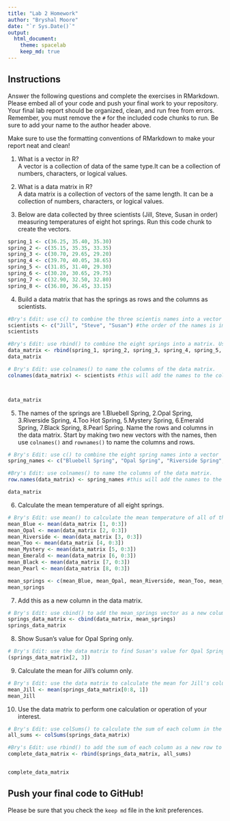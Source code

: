 ```yaml
---
title: "Lab 2 Homework"
author: "Bryshal Moore"
date: "`r Sys.Date()`"
output:
  html_document: 
    theme: spacelab
    keep_md: true
---
```


## Instructions
Answer the following questions and complete the exercises in RMarkdown. Please embed all of your code and push your final work to your repository. Your final lab report should be organized, clean, and run free from errors. Remember, you must remove the `#` for the included code chunks to run. Be sure to add your name to the author header above.  

Make sure to use the formatting conventions of RMarkdown to make your report neat and clean!  

1. What is a vector in R?  
A vector is a collection of data of the same type.It can be a collection of numbers, characters, or logical values.

2. What is a data matrix in R?  
A data matrix is a collection of vectors of the same length. It can be a collection of numbers, characters, or logical values.

3. Below are data collected by three scientists (Jill, Steve, Susan in order) measuring temperatures of eight hot springs. Run this code chunk to create the vectors.  
```r
spring_1 <- c(36.25, 35.40, 35.30)
spring_2 <- c(35.15, 35.35, 33.35)
spring_3 <- c(30.70, 29.65, 29.20)
spring_4 <- c(39.70, 40.05, 38.65)
spring_5 <- c(31.85, 31.40, 29.30)
spring_6 <- c(30.20, 30.65, 29.75)
spring_7 <- c(32.90, 32.50, 32.80)
spring_8 <- c(36.80, 36.45, 33.15)
```

4. Build a data matrix that has the springs as rows and the columns as scientists.  
```r
#Bry's Edit: use c() to combine the three scientis names into a vector
scientists <- c("Jill", "Steve", "Susan") #the order of the names is important
scientists
```


```r
#Bry's Edit: use rbind() to combine the eight springs into a matrix. Use rbind() to combine the eight springs as rows into a matrix.
data_matrix <- rbind(spring_1, spring_2, spring_3, spring_4, spring_5, spring_6, spring_7, spring_8)
data_matrix
```
```r
# Bry's Edit: use colnames() to name the columns of the data matrix.
colnames(data_matrix) <- scientists #this will add the names to the columns



data_matrix
```


5. The names of the springs are 1.Bluebell Spring, 2.Opal Spring, 3.Riverside Spring, 4.Too Hot Spring, 5.Mystery Spring, 6.Emerald Spring, 7.Black Spring, 8.Pearl Spring. Name the rows and columns in the data matrix. Start by making two new vectors with the names, then use `colnames()` and `rownames()` to name the columns and rows.
```r
# Bry's Edit: use c() to combine the eight spring names into a vector
spring_names <- c("Bluebell Spring", "Opal Spring", "Riverside Spring", "Too Hot Spring", "Mystery Spring", "Emerald Spring", "Black Spring", "Pearl Spring")

#Bry's Edit: use colnames() to name the columns of the data matrix.
row.names(data_matrix) <- spring_names #this will add the names to the rows

data_matrix
```


6. Calculate the mean temperature of all eight springs.
```r
# Bry's Edit: use mean() to calculate the mean temperature of all of the eight springs.
mean_Blue <- mean(data_matrix [1, 0:3])
mean_Opal <- mean(data_matrix [2, 0:3])
mean_Riverside <- mean(data_matrix [3, 0:3])
mean_Too <- mean(data_matrix [4, 0:3])
mean_Mystery <- mean(data_matrix [5, 0:3])
mean_Emerald <- mean(data_matrix [6, 0:3])
mean_Black <- mean(data_matrix [7, 0:3])
mean_Pearl <- mean(data_matrix [8, 0:3])

mean_springs <- c(mean_Blue, mean_Opal, mean_Riverside, mean_Too, mean_Mystery, mean_Emerald, mean_Black, mean_Pearl)
mean_springs
```

7. Add this as a new column in the data matrix.  
```r
# Bry's Edit: use cbind() to add the mean_springs vector as a new column to the data matrix.
springs_data_matrix <- cbind(data_matrix, mean_springs)
springs_data_matrix
```


8. Show Susan's value for Opal Spring only.
```r
# Bry's Edit: use the data matrix to find Susan's value for Opal Spring only.
(springs_data_matrix[2, 3])
```

9. Calculate the mean for Jill's column only.  
```r
# Bry's Edit: use the data matrix to calculate the mean for Jill's column only.
mean_Jill <- mean(springs_data_matrix[0:8, 1])
mean_Jill

```

10. Use the data matrix to perform one calculation or operation of your interest.
```r
# Bry's Edit: use colSums() to calculate the sum of each column in the data matrix.
all_sums <- colSums(springs_data_matrix)

#Bry's Edit: use rbind() to add the sum of each column as a new row to the data matrix.
complete_data_matrix <- rbind(springs_data_matrix, all_sums)


complete_data_matrix
```


## Push your final code to GitHub!
Please be sure that you check the `keep md` file in the knit preferences.  